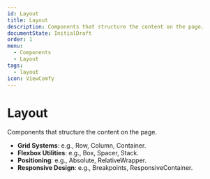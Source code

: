 ```yaml
---
id: Layout
title: Layout
description: Components that structure the content on the page.
documentState: InitialDraft
order: 1
menu:
  - Components
  - Layout
tags:
  - layout
icon: ViewComfy
---
```


# Layout

Components that structure the content on the page.

- **Grid Systems**: e.g., Row, Column, Container.
- **Flexbox Utilities**: e.g., Box, Spacer, Stack.
- **Positioning**: e.g., Absolute, RelativeWrapper.
- **Responsive Design**: e.g., Breakpoints, ResponsiveContainer.

<CategoryOverview />
